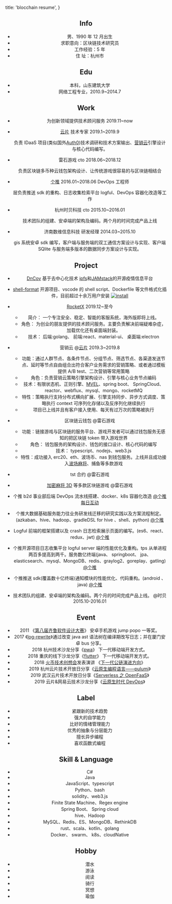 

  title: 'blocchain resume',
}

<Header />

## <InfoIcon /> Info

- 男、1990 年 12 月出生
- 求职意向：区块链技术研究员
- 工作经验：5 年
- 住 址：杭州市

## <CastForEducationIcon /> Edu

- 本科，山东建筑大学
- 网络工程专业，2010.9~2014.7

## <WorkIcon /> Work
- 为创新领域提供<T>技术顾问服务</T>     2019.11~now
- [云片](https://www.yunpian.com/) <T>技术专家</T> 2019.1~2019.9

  负责 IDaaS 项目(类似国外[Auth0](https://auth0.com/))技术调研和技术方案输出、[营销云](https://www.yunpian.com/product/marketing)引擎设计与核心代码编写。

- 雷石游戏 <T>cto</T> 2018.06~2018.12

  负责区块链多币种云钱包架构设计、让传统游戏很容易的与区块链相结合

- [个推](https://www.ge.cn/) 2016.01~2018.06 <T>DevOps 工程师</T>

  层负责推送 sdk 的重构、日志收集检索平台 logful、DevOps 容器化改造等工作

- 杭州时贝科技 <T>cto</T> 2015.10~2016.01

  技术团队的组建、安卓端的架构及编码。两个月的时间完成产品上线

- 济南数维信息科技 <T>研发经理 </T> 2014.03~2015.10

  gis 系统安卓 sdk 编写，客户端与服务端的双工通信方案设计与实现、客户端 SQlite 与服务端多版本的数据同步方案设计与实现。

## <FolderIcon /> Project

- [DnCov](https://github.com/DnCov/transparent-info) 基于去中心化技术 [ipfs](https://ipfs.io)和[JAMstack](https://jamstack.org/)的开源疫情信息平台
- [shell-format](https://marketplace.visualstudio.com/items?itemName=foxundermoon.shell-format) 开源项目、vscode 的 shell script、Dockerfile 等文件格式化插件，目前超过十余万用户安装 [![install](https://vsmarketplacebadge.apphb.com/installs-short/foxundermoon.shell-format.svg)](https://github.com/foxundermoon/vs-shell-format)

- [RocketX](http://admin.hestech.cn/) 2019.12~至今
  - 简介： 一个专注安全、稳定、智能的客服系统，海外版即将上线。
  - 角色： 为创业的朋友提供的技术顾问服务。主要负责解决前端疑难杂症，加载优化还有桌面端封装。
  - 技术： 后端:golang、 前端:react、material-ui、 桌面端:electron

- 营销云 @[云片](https://www.yunpian.com/) 2019.3~2019.8

  - 功能：通过人群节点、各条件节点、分组节点、筛选节点、各渠道发送节点、延时等节点自由组合出符合客户业务需求的营销策略、或者通过模板提供 A/B test、二次营销等常用策略
  - 角色：负责营销云策略引擎架构设计、引擎与核心业务节点编码
  - 技术：有限状态机、正则引擎、[MVEL](https://github.com/mvel/mvel)、spring boot、 SpringCloud、reactor、webflux、mysql、mongo、rocketMQ
  - 特性：策略执行支持分布式横向扩展、引擎支持同步、异步方式调度、策略执行 context 可序列化存储以及反序列化继续执行
  - 项目已上线并且有客户接入使用、每天有过万次的策略被执行

- 区块链云钱包 @雷石游戏

  - 功能：链接游戏与区块链的服务平台、游戏开发者可以通过钱包服务无感知的把区块链 token 带入游戏世界
  - 角色： 钱包服务的架构设计、钱包的接口设计、核心代码的编写
  - 技术： typescript、nodejs、web3.js
  - 特性：成功接入 erc20、eth、波场币、nas 到钱包服务。上线并且成功接入[波场麻将](http://www.bite5.com/index.php/article-13078)、捕鱼等多款游戏

- tst 合约 @雷石游戏
- [加密麻将 3D](http://www.bite5.com/index.php/article-13078) 等多款区块链游戏 @雷石游戏
- 个推 b2d 事业部后端 DevOps 流水线搭建、docker、k8s 容器化改造 [@个推 每日互动](https://www.ge.cn/)
- 个推大数据基础服务能力往业务研发线迁移的研究实践以及方案流程制定。(azkaban、hive、hadoop、gradleDSL
  for hive 、shell、python) [@个推](https://www.ge.cn/)
- Logful 前端的框架搭建以及 crash 日志检索展示页面的编写。(es6、react、redux、jwt) [@个推](https://www.ge.cn/)
- 个推开源项目日志收集平台 logful server 端的性能优化及重构。tps 从单进程两百多提高到两千。服务数亿终端(java、 springboot、 jpa、elasticsearch、mysql、MongoDB、redis、graylog2、goreplay、gatling) [@个推](https://www.ge.cn/)
- 个推推送 sdk(覆盖数十亿终端)通知模块的性能优化、代码重构。(android 、java) [@个推](https://www.ge.cn/)
- 技术团队的组建、安卓端的架构及编码。两个月的时间完成产品上线。 @时贝 2015.10-2016.01

## <EventIcon /> Event

- 2011 《[第八届齐鲁软件设计大赛](https://www.softqilu.com/)》 安卓手机游戏 jump popo 一等奖。
- 2017 《[log-rewrite](https://www.getui.com/cn/industry/2017/05/050383.html)》通过改变 java ast 语法树在编译期改写日志；并在厦门安卓 bus 分享。
- 2018 杭州技术沙龙分享《[pwa](http://www.apkbus.com/thread-591789-1-1.html)》 下一代移动端开发方式。
- 2018 重庆的线下沙龙分享《[flutter](http://www.apkbus.com/thread-596304-1-1.html)》 下一代移动端开发方式。
- 2018 [火币技术创想会](https://t.cj.sina.com.cn/articles/view/5509973368/1486b8578001009zpv)发表演讲 《[下一代公链演进方向](https://bitool.cn/articles-f9b5f82.html)》
- 2019 杭州云片技术开放日分享《[云原生编程语言——pulumi](https://fox.mn/activity/cloudnative-pulumi.pptx)》
- 2019 武汉云片技术开放日分享《[Serverless 之 OpenFaaS](https://mp.weixin.qq.com/s/KjbNeTt6cqx2gwkxRkSJiw)》
- 2019 云片&网易云技术沙龙分享《[云原生时代 DevOps](https://mp.weixin.qq.com/s/QgeFJF6fO0zH-QCEWB0JbA)》

## <LabelIcon /> Label

- 紧跟新的技术趋势
- 强大的自学能力
- 比好的情绪管理能力
- 优秀的抽象与分层能力
- 擅长异步编程
- 喜欢函数式编程

## <BuildIcon  /> Skill & Language

- <R v="4" />  C#
- <R v="5" />  Java
- <R v="4" />  JavaScript、typescript
- <R v="3.5" />  Python、bash
- <R v="3.5" /> solidity、web3.js
- <R v="3" />  Finite State Machine、Regex engine
- <R v="4" />  Spring Boot、 Spring cloud
- <R v="2" /> hive、Hadoop
- <R v="3" />  MySQL、Redis、ES、MongoDB、RethinkDB
- <R v="2.5" />  rust、scala、kotlin、golang
- <R v="3.5" /> Docker、 swarm、 k8s、cloudNative

## <FavoriteIcon /> Hobby

- 潜水
- 游泳
- 阅读
- 骑行
- 冥想
- 瑜伽
